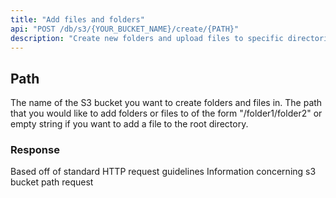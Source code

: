 ```yaml
---
title: "Add files and folders"
api: "POST /db/s3/{YOUR_BUCKET_NAME}/create/{PATH}"
description: "Create new folders and upload files to specific directories"
---
```


## Path

<ParamField path="YOUR_BUCKET_NAME" type="string" required>
  The name of the S3 bucket you want to create folders and files in.
</ParamField>

<ParamField path="PATH" type="string" required>
  The path that you would like to add folders or files to of the form "/folder1/folder2" or empty string if you want to add a file to the root directory.
</ParamField>

### Response

<ResponseField name="statusCode" type="number">
  Based off of standard HTTP request guidelines
</ResponseField>

<ResponseField name="body" type="object">
  Information concerning s3 bucket path request
</ResponseField>

